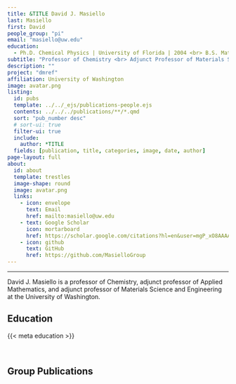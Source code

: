 ```yaml
---
title: &TITLE David J. Masiello
last: Masiello
first: David
people_group: "pi"
email: "masiello@uw.edu"
education:
  - Ph.D. Chemical Physics | University of Florida | 2004 <br> B.S. Mathematics | University of Florida | 1999
subtitle: "Professor of Chemistry <br> Adjunct Professor of Materials Science and Engineering <br> Adjunct Professor of Applied Mathematics"
description: ""
project: "dmref"
affiliation: University of Washington
image: avatar.png
listing:
  id: pubs
  template: ../../_ejs/publications-people.ejs 
  contents: ../../../publications/**/*.qmd
  sort: "pub_number desc"
  # sort-ui: true
  filter-ui: true
  include:
    author: *TITLE
  fields: [publication, title, categories, image, date, author]
page-layout: full
about: 
  id: about
  template: trestles
  image-shape: round
  image: avatar.png
  links:
    - icon: envelope
      text: Email
      href: mailto:masiello@uw.edu 
    - text: Google Scholar
      icon: mortarboard 
      href: https://scholar.google.com/citations?hl=en&user=mgP_xO8AAAAJ
    - icon: github
      text: GitHub 
      href: https://github.com/MasielloGroup
---
```


<hr>


:::{#about}

David J. Masiello is a professor of Chemistry, adjunct professor of Applied Mathematics, and adjunct professor of Materials Science and Engineering at the University of Washington.

## Education
{{< meta education >}}

<br>

:::
## Group Publications

:::{#pubs}
:::
